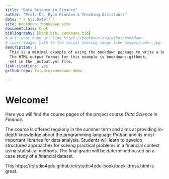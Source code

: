 ```yaml
--- 
title: "Data Science in Finance"
author: "Prof. Dr. Ryan Riordan & Teaching Assistants"
date: "`r Sys.Date()`"
site: bookdown::bookdown_site
documentclass: book
bibliography: [book.bib, packages.bib]
# url: your book url like https://bookdown.org/yihui/bookdown
# cover-image: path to the social sharing image like images/cover.jpg
description: |
  This is a minimal example of using the bookdown package to write a book.
  The HTML output format for this example is bookdown::gitbook,
  set in the _output.yml file.
link-citations: yes
github-repo: rstudio/bookdown-demo

---
```



# Welcome!

Here you will find the course pages of the project course *Data Science in Finance*.

The course is offered regularly in the summer term and aims at providing in-depth knowledge about the programming language Python and its most important libraries for data analysis. Students will learn to develop structured approaches for solving practical problems in a financial context using statistical methods. The final grade will be determined based on a case study of a financial dataset.

This https://rstudio4edu.github.io/rstudio4edu-book/book-dress.html is great.

